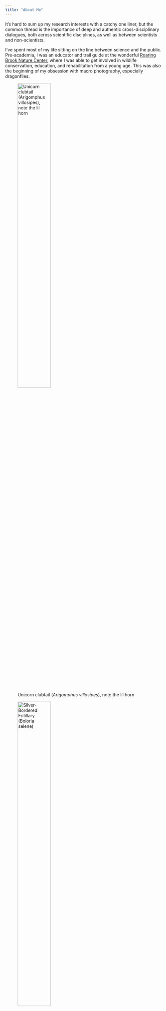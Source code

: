 ```yaml
---
title: "About Me"
---
```


It's hard to sum up my research interests with a catchy one liner, but the common thread is the importance of deep and authentic cross-disciplinary dialogues, both across scientific disciplines, as well as between scientists and non-scientists.

I've spent most of my life sitting on the line between science and the public. Pre-academia, I was an educator and trail guide at the wonderful [Roaring Brook Nature Center](https://www.roaringbrook.org/), where I was able to get involved in wildlife conservation, education, and rehabilitation from a young age. This was also the beginning of my obsession with macro photography, especially dragonflies. 
  
::: {layout-ncol=2}

![Unicorn clubtail (*Arigomphus villosipes*), note the lil horn](files/images/rbnc/P7020153.jpg){ width=50%}

![Silver-Bordered Fritillary (*Boloria selene)*](files/images/rbnc/silver_bordered_frit.jpg){ width=50%}

![Millipede (*Narceus americanus*)](files/images/rbnc/P8200147.JPG){ width=50%}

![Locust Borer (*Megacyllene robiniae*)](files/images/rbnc/P9020096.JPG){ width=50%}


:::  


I carried this fascination with nature through my undergraduate education where I was able to participate in Northeastern University's [Three Seas program](https://cos.northeastern.edu/marine-environmental-sciences/three-seas/). This was a life-changing experience, and the intense focus on SCUBA diving opened my eyes to the world beneath the waves. After Three Seas, I remained at the MSC and contributed to several projects investigating the impacts of the invasive red alga *Dasysiphonia japonica*.

::: {layout-ncol=2}
![Biodiversity in the Panamanian mangroves](files/images/NEU/mangrove.jpg)

![Tailless Whip Scorpion (*Phrynus Gervaisii*)](files/images/NEU/IMG_2976.jpg)

![Field observations of macroalgal cover in Nahant, MA](files/images/NEU/MSC_quad.jpg)

![Growth experiments with a variety of algae species, including D. japonica](files/images/NEU/MSC_samples.jpg)

:::

Following Three Seas, I also had the opportunity to complete a co-op at Woods Hole Oceanographic Institution in the [Anderson Harmful Algal Bloom lab](https://www2.whoi.edu/site/andersonlab/) where I got some (to put it lightly) hands-on experience with the more technical side of research. My work at WHOI was mainly focused on the early detection of harmful algal blooms (HABS) in the Gulf of Maine via a network of instruments called [Environmental Sample Processors](ESPs).(https://northeasthab.whoi.edu/bloom-monitoring/environmental-sample-processor/). I assisted with the mission programming, maintainence, and deployment of these sensors and was able to see first-hand how modern data streams are transforming the way we learn about the world around us. 

::: {layout-ncol=2}

![An ESP laid bare](files/images/WHOI/esp_chris.jpg)

![ESPs were deployed from R/V Tioga](files/images/WHOI/esp_deployment.jpg)


:::

![The joys putting electronics in the ocean](files/images/WHOI/pump.jpg)



My current work at UMass Boston is mostly focused on the [Floating Forests](www.floatingforests.org) citizen science kelp mapping project, although I have found ways to include myself in a plethora of fieldwork and other projects as well. Throughout my contributions to this Floating Forests, I have had the opportunity to work with other ecologists, remote sensing specialists, education researchers, teachers, students, web designers, and machine learning experts - the list is very long, apologies if I left anyone out! Check out my [Projects and Publications](projects_and_publications.qmd) page for more details on Floating Forests, as well as some of the other things I have been involved with at UMass!

::: {layout-ncol=2}
![Floating Forests at the UMB Student Symposium](files/images/UMB/poster.jpg)

![Passing time during COVID as a virtual science camp counselor](files/images/UMB/acera.jpg)

:::